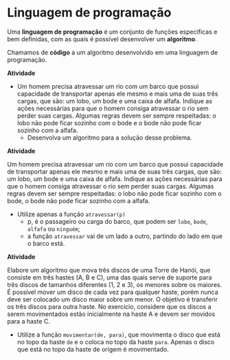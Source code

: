 # Linguagem de programação

Uma **linguagem de programação** é um conjunto de funções específicas e bem definidas, com as quais é possível desenvolver um **algoritmo**.

Chamamos de **código** a um algoritmo desenvolvido em uma linguagem de programação.

**Atividade**  

- Um homem precisa atravessar um rio com um barco que possui capacidade de transportar apenas ele mesmo e mais uma de suas três cargas, que são: um lobo, um bode e uma caixa de alfafa. Indique as ações necessárias para que o homem consiga atravessar o rio sem perder suas cargas. Algumas regras devem ser sempre respeitadas: o lobo não pode ficar sozinho com o bode e o bode não pode ficar sozinho com a alfafa.  
    - Desenvolva um algoritmo para a solução desse problema.

**Atividade**  

Um homem precisa atravessar um rio com um barco que possui capacidade de transportar apenas ele mesmo e mais uma de suas três cargas, que são: um lobo, um bode e uma caixa de alfafa. Indique as ações necessárias para que o homem consiga atravessar o rio sem perder suas cargas. Algumas regras devem ser sempre respeitadas: o lobo não pode ficar sozinho com o bode, o bode não pode ficar sozinho com a alfafa. 

- Utilize apenas a função `atravessar(p)`
    - p, é o passageiro ou carga do barco, que podem ser `lobo`, `bode`, `alfafa` ou `ninguém`;
    - a função `atravessar` vai de um lado a outro, partindo do lado em que o barco está.

**Atividade**  

Elabore um algoritmo que mova três discos de uma Torre de Hanói, que consiste em três hastes (A, B e C), uma das quais serve de suporte para três discos de tamanhos diferentes (1, 2 e 3), os menores sobre os maiores. É possível mover um disco de cada vez para qualquer haste, porém nunca deve ser colocado um disco maior sobre um menor. O objetivo é transferir os três discos para outra haste. No exercício, considere que os discos a serem movimentados estão inicialmente na haste A e devem ser movidos para a haste C.  

-  Utilize a função `movimentar(de, para)`, que movimenta o disco que está no topo da haste `de` e o coloca no topo da haste `para`. Apenas o disco que está no topo da haste de origem é movimentado.  


<!-- ![Torre de Hanói 3 discos](https://upload.wikimedia.org/wikipedia/commons/thumb/c/ce/Linalg_towers_of_hanoi_1.png/800px-Linalg_towers_of_hanoi_1.png)   -->
<!-- Imagem: [Wikimedia Commons](https://commons.wikimedia.org/wiki/File:Linalg_towers_of_hanoi_1.png)   -->

